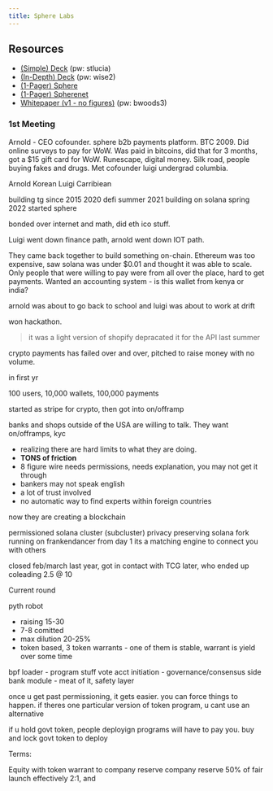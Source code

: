 ```yaml
---
title: Sphere Labs
---
```


## Resources

- [(Simple) Deck](https://docsend.com/view/gg7y3hiqx8vwdi86) (pw: stlucia)
- [(In-Depth) Deck](https://docsend.com/view/8vvc358y8jekjfiu) (pw: wise2)
- [(1-Pager) Sphere](https://docsend.com/view/whp4ds55ztt54ttq)
- [(1-Pager) Spherenet](https://docsend.com/view/yv4mh7exr7icxqd6)
- [Whitepaper (v1 - no figures)](https://docsend.com/view/vag5jntisszm6y7y) (pw: bwoods3)

### 1st Meeting

Arnold - CEO cofounder. sphere b2b payments platform. BTC 2009. Did online surveys to pay for WoW. Was paid in bitcoins, did that for 3 months, got a $15 gift card for WoW. Runescape, digital money. Silk road, people buying fakes and drugs. Met cofounder luigi undergrad columbia. 

Arnold Korean 
Luigi Carribiean

building tg since 2015
2020 defi summer
2021 building on solana
spring 2022 started sphere

bonded over internet and math, did eth ico stuff.

Luigi went down finance path, arnold went down IOT path.

They came back together to build something on-chain. Ethereum was too expensive, saw solana was under $0.01 and thought it was able to scale. Only people that were willing to pay were from all over the place, hard to get payments. Wanted an accounting system - is this wallet from kenya or india?

arnold was about to go back to school and luigi was about to work at drift

won hackathon. 

> it was a light version of shopify
> depracated it for the API
> last summer 

crypto payments has failed over and over, pitched to raise money with no volume.

in first yr

100 users, 10,000 wallets, 100,000 payments

started as stripe for crypto, then got into on/offramp

banks and shops outside of the USA are willing to talk. They want on/offramps, kyc


- realizing there are hard limits to what they are doing. 
- **TONS of friction**
- 8 figure wire needs permissions, needs explanation, you may not get it through
- bankers may not speak english
- a lot of trust involved
- no automatic way to find experts within foreign countries

now they are creating a blockchain

permissioned solana cluster (subcluster)
privacy preserving solana fork
running on frankendancer from day 1
its a matching engine to connect you with others 




closed feb/march last year, got in contact with TCG later, who ended up coleading
2.5 @ 10


Current round

pyth
robot

- raising 15-30
- 7-8 comitted
- max dilution 20-25%
- token based, 3 token warrants - one of them is stable, warrant is yield over some time


bpf loader - program stuff
vote acct initiation - governance/consensus side
bank module - meat of it, safety layer

once u get past permissioning, it gets easier. you can force things to happen. if theres one particular version of token program, u cant use an alternative

if u hold govt token, people deployign programs will have to pay you. buy and lock govt token to deploy



Terms:

Equity with token warrant to company reserve
company reserve 50% of fair launch
effectively 2:1, and 